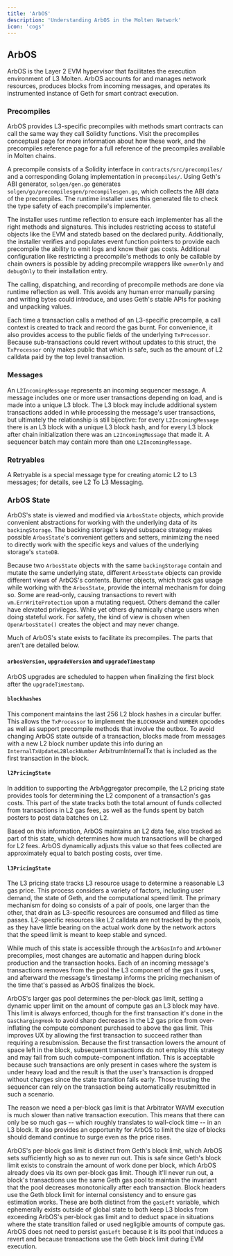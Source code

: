 ```yaml
---
title: 'ArbOS'
description: 'Understanding ArbOS in the Molten Network'
icon: 'cogs'
---
```


## ArbOS

ArbOS is the Layer 2 EVM hypervisor that facilitates the execution environment of L3 Molten. ArbOS accounts for and manages network resources, produces blocks from incoming messages, and operates its instrumented instance of Geth for smart contract execution.

### Precompiles

ArbOS provides L3-specific precompiles with methods smart contracts can call the same way they call Solidity functions. Visit the precompiles conceptual page for more information about how these work, and the precompiles reference page for a full reference of the precompiles available in Molten chains.

A precompile consists of a Solidity interface in `contracts/src/precompiles/` and a corresponding Golang implementation in `precompiles/`. Using Geth's ABI generator, `solgen/gen.go` generates `solgen/go/precompilesgen/precompilesgen.go`, which collects the ABI data of the precompiles. The runtime installer uses this generated file to check the type safety of each precompile's implementer.

The installer uses runtime reflection to ensure each implementer has all the right methods and signatures. This includes restricting access to stateful objects like the EVM and statedb based on the declared purity. Additionally, the installer verifies and populates event function pointers to provide each precompile the ability to emit logs and know their gas costs. Additional configuration like restricting a precompile's methods to only be callable by chain owners is possible by adding precompile wrappers like `ownerOnly` and `debugOnly` to their installation entry.

The calling, dispatching, and recording of precompile methods are done via runtime reflection as well. This avoids any human error manually parsing and writing bytes could introduce, and uses Geth's stable APIs for packing and unpacking values.

Each time a transaction calls a method of an L3-specific precompile, a call context is created to track and record the gas burnt. For convenience, it also provides access to the public fields of the underlying `TxProcessor`. Because sub-transactions could revert without updates to this struct, the `TxProcessor` only makes public that which is safe, such as the amount of L2 calldata paid by the top level transaction.

### Messages

An `L2IncomingMessage` represents an incoming sequencer message. A message includes one or more user transactions depending on load, and is made into a unique L3 block. The L3 block may include additional system transactions added in while processing the message's user transactions, but ultimately the relationship is still bijective: for every `L2IncomingMessage` there is an L3 block with a unique L3 block hash, and for every L3 block after chain initialization there was an `L2IncomingMessage` that made it. A sequencer batch may contain more than one `L2IncomingMessage`.

### Retryables

A Retryable is a special message type for creating atomic L2 to L3 messages; for details, see L2 To L3 Messaging.

### ArbOS State

ArbOS's state is viewed and modified via `ArbosState` objects, which provide convenient abstractions for working with the underlying data of its `backingStorage`. The backing storage's keyed subspace strategy makes possible `ArbosState`'s convenient getters and setters, minimizing the need to directly work with the specific keys and values of the underlying storage's `stateDB`.

Because two `ArbosState` objects with the same `backingStorage` contain and mutate the same underlying state, different `ArbosState` objects can provide different views of ArbOS's contents. Burner objects, which track gas usage while working with the `ArbosState`, provide the internal mechanism for doing so. Some are read-only, causing transactions to revert with `vm.ErrWriteProtection` upon a mutating request. Others demand the caller have elevated privileges. While yet others dynamically charge users when doing stateful work. For safety, the kind of view is chosen when `OpenArbosState()` creates the object and may never change.

Much of ArbOS's state exists to facilitate its precompiles. The parts that aren't are detailed below.

#### `arbosVersion`, `upgradeVersion` and `upgradeTimestamp`

ArbOS upgrades are scheduled to happen when finalizing the first block after the `upgradeTimestamp`.

#### `blockhashes`

This component maintains the last 256 L2 block hashes in a circular buffer. This allows the `TxProcessor` to implement the `BLOCKHASH` and `NUMBER` opcodes as well as support precompile methods that involve the outbox. To avoid changing ArbOS state outside of a transaction, blocks made from messages with a new L2 block number update this info during an `InternalTxUpdateL2BlockNumber` ArbitrumInternalTx that is included as the first transaction in the block.

#### `l2PricingState`

In addition to supporting the ArbAggregator precompile, the L2 pricing state provides tools for determining the L2 component of a transaction's gas costs. This part of the state tracks both the total amount of funds collected from transactions in L2 gas fees, as well as the funds spent by batch posters to post data batches on L2.

Based on this information, ArbOS maintains an L2 data fee, also tracked as part of this state, which determines how much transactions will be charged for L2 fees. ArbOS dynamically adjusts this value so that fees collected are approximately equal to batch posting costs, over time.

#### `l3PricingState`

The L3 pricing state tracks L3 resource usage to determine a reasonable L3 gas price. This process considers a variety of factors, including user demand, the state of Geth, and the computational speed limit. The primary mechanism for doing so consists of a pair of pools, one larger than the other, that drain as L3-specific resources are consumed and filled as time passes. L2-specific resources like L2 calldata are not tracked by the pools, as they have little bearing on the actual work done by the network actors that the speed limit is meant to keep stable and synced.

While much of this state is accessible through the `ArbGasInfo` and `ArbOwner` precompiles, most changes are automatic and happen during block production and the transaction hooks. Each of an incoming message's transactions removes from the pool the L3 component of the gas it uses, and afterward the message's timestamp informs the pricing mechanism of the time that's passed as ArbOS finalizes the block.

ArbOS's larger gas pool determines the per-block gas limit, setting a dynamic upper limit on the amount of compute gas an L3 block may have. This limit is always enforced, though for the first transaction it's done in the `GasChargingHook` to avoid sharp decreases in the L2 gas price from over-inflating the compute component purchased to above the gas limit. This improves UX by allowing the first transaction to succeed rather than requiring a resubmission. Because the first transaction lowers the amount of space left in the block, subsequent transactions do not employ this strategy and may fail from such compute-component inflation. This is acceptable because such transactions are only present in cases where the system is under heavy load and the result is that the user's transaction is dropped without charges since the state transition fails early. Those trusting the sequencer can rely on the transaction being automatically resubmitted in such a scenario.

The reason we need a per-block gas limit is that Arbitrator WAVM execution is much slower than native transaction execution. This means that there can only be so much gas -- which roughly translates to wall-clock time -- in an L3 block. It also provides an opportunity for ArbOS to limit the size of blocks should demand continue to surge even as the price rises.

ArbOS's per-block gas limit is distinct from Geth's block limit, which ArbOS sets sufficiently high so as to never run out. This is safe since Geth's block limit exists to constrain the amount of work done per block, which ArbOS already does via its own per-block gas limit. Though it'll never run out, a block's transactions use the same Geth gas pool to maintain the invariant that the pool decreases monotonically after each transaction. Block headers use the Geth block limit for internal consistency and to ensure gas estimation works. These are both distinct from the `gasLeft` variable, which ephemerally exists outside of global state to both keep L3 blocks from exceeding ArbOS's per-block gas limit and to deduct space in situations where the state transition failed or used negligible amounts of compute gas. ArbOS does not need to persist `gasLeft` because it is its pool that induces a revert and because transactions use the Geth block limit during EVM execution.
